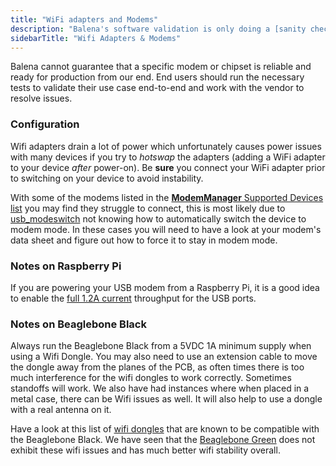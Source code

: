 ---
title: "WiFi adapters and Modems"
description: "Balena's software validation is only doing a [sanity check](https://github.com/balena-os/meta-balena/tree/1fb02321afaaea4e43e296ae556e628a1dfed530/tests/suites/os/tests/modem) on features that are commonly required by balenaOS. To run these tests, we use a sample modem with the driver provided by the manufacturer and the NetworkManager/ModemManager support."
sidebarTitle: "Wifi Adapters & Modems"
---

Balena cannot guarantee that a specific modem or chipset is reliable and ready for production from our end. End users should run the necessary tests to validate their use case end-to-end and work with the vendor to resolve issues.

### Configuration

Wifi adapters drain a lot of power which unfortunately causes power issues with many devices if you try to *hotswap* the adapters (adding a WiFi adapter to your device *after* power-on). Be **sure** you connect your WiFi adapter prior to switching on your device to avoid instability.

With some of the modems listed in the [**ModemManager** Supported Devices list](https://www.freedesktop.org/wiki/Software/ModemManager/SupportedDevices/) you may find they struggle to connect, this is most likely due to [usb\_modeswitch](https://linux.die.net/man/1/usb_modeswitch) not knowing how to automatically switch the device to modem mode. In these cases you will need to have a look at your modem's data sheet and figure out how to force it to stay in modem mode.

### Notes on Raspberry Pi

If you are powering your USB modem from a Raspberry Pi, it is a good idea to enable the [full 1.2A current](https://docs.balena.io/learn/develop/hardware/i2c-and-spi/#increase-usb-current-throughput) throughput for the USB ports.

### Notes on Beaglebone Black

Always run the Beaglebone Black from a 5VDC 1A minimum supply when using a Wifi Dongle. You may also need to use an extension cable to move the dongle away from the planes of the PCB, as often times there is too much interference for the wifi dongles to work correctly. Sometimes standoffs will work. We also have had instances where when placed in a metal case, there can be Wifi issues as well. It will also help to use a dongle with a real antenna on it.

Have a look at this list of [wifi dongles](https://elinux.org/Beagleboard:BeagleBoneBlack#WIFI_Adapters) that are known to be compatible with the Beaglebone Black. We have seen that the [Beaglebone Green](https://wiki.seeedstudio.com/BeagleBone_Green_Wireless/) does not exhibit these wifi issues and has much better wifi stability overall.
